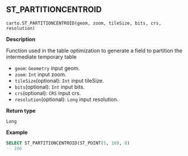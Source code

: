 ## ST_PARTITIONCENTROID

```sql:signature
carto.ST_PARTITIONCENTROID(geom, zoom, tileSize, bits, crs, resolution)
```

**Description**

Function used in the table optimization to generate a field to partition the intermediate temporary table

* `geom`: `Geometry` input geom.
* `zoom`: `Int` input zoom.
* `tileSize`(optional): `Int` input tileSize.
* `bits`(optional): `Int` input bits.
* `crs`(optional): `CRS` input crs.
* `resolution`(optional): `Long` input resolution.

**Return type**

`Long`

**Example**

```sql
SELECT ST_PARTITIONCENTROID(ST_POINT(5, 10), 8)
-- 106
```

